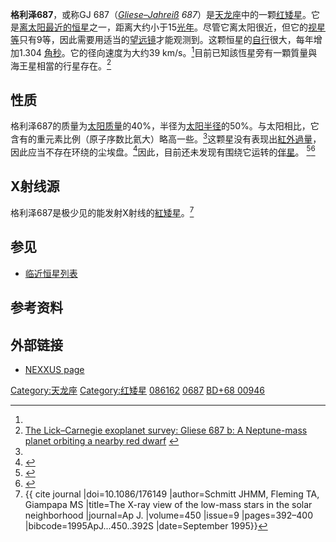 {{noteTA
|T=zh-cn:格利泽687; zh-tw:葛利斯687; zh-hk:格利澤687;
|G1=天文学
}}
{{Starbox begin
| name=格利泽687
}}
{{Starbox observe
| epoch=J2000
| ra={{RA|17|36|25.8999}}<ref name="hipparcos"/>
| dec={{DEC|+68|20|20.909}}<ref name="hipparcos" />
| appmag_v=9.15<ref name="SIMBAD" />
| constell=[[天龙座|天龙座]]
}}
{{Starbox character
| class=M3.5 V<ref name=apj649_1_436/>
| b-v=1.49
| u-b=1.06
| variable=
}}
{{Starbox astrometry
| radial_v=–23.2<ref name=rgcrv1966/>
| prop_mo_ra=–320.47<ref name="hipparcos" />
| prop_mo_dec=–1269.55<ref name="hipparcos" />
| parallax=220.86
| p_error=0.92
| parallax_footnote=<ref name="hipparcos" />
| absmag_v=10.87
}}
{{Starbox detail
| mass={{nowrap|0.401 ± 0.040}}<ref name="apj644"/>
| radius={{nowrap|0.492 ± 0.038}}<ref name="apj644"/>
| luminosity=
| temperature={{nowrap|3,095 ± 107}}<ref name="apj644"/>
| metal_fe=+0.11 ± 0.20<ref name="apj644"/>
| rotational_velocity=<2.8<ref name=apj704_2_975/>
| gravity=4.66<ref name="apj644"/>
| age= 
}}
{{Starbox catalog
| names=[[Bonner_Durchmusterung|BD]] +68°946, [[General_Catalogue_of_Trigonometric_Parallaxes|GCTP]] 4029.00, [[格利泽近星星表|GJ]] 687, [[Hipparcos_catalogue|HIP]] 86162, [[Luyten_Half-Second_catalogue|LHS]] 450, [[Luyten_Two-Tenths_catalogue|LTT]] 15232, [[SAO星表|SAO]] 17568.<ref name="SIMBAD"/>
}}
{{Starbox reference
| Simbad = GJ+687
}}
{{Starbox end}}

'''格利泽687'''，或称GJ 687（''[[格利泽近星星表|Gliese–Jahreiß]] 687''）是[[天龙座|天龙座]]中的一颗[[红矮星|红矮星]]。它是[[临近恒星列表|离太阳最近的恒星]]之一，距离大约小于15[[光年|光年]]。尽管它离太阳很近，但它的[[视星等|视星等]]只有9等，因此需要用适当的[[望远镜|望远镜]]才能观测到。这颗恒星的[[自行|自行]]很大，每年增加1.304 [[角秒|角秒]]。它的径向速度为大约39 km/s。<ref name="SIMBAD" />目前已知該恆星旁有一顆質量與海王星相當的行星存在。<ref name=687b-discovery>[http://www.oklo.org/GL687.pdf The Lick–Carnegie exoplanet survey: Gliese 687 b: A Neptune-mass planet orbiting a nearby red dwarf] {{webarchive|url=https://web.archive.org/web/20140327221259/http://www.oklo.org/GL687.pdf |date=2014-03-27 }}</ref>

==性质==
格利泽687的质量为[[太阳质量|太阳质量]]的40%，半径为[[太阳半径|太阳半径]]的50%。与太阳相比，它含有的重元素比例（原子序数比氦大）略高一些。<ref name="apj644"/>这颗星没有表现出[[紅外過量|紅外過量]]，因此应当不存在环绕的尘埃盘。<ref>{{cite journal
  | author=Gautier, Thomas N., III | coauthors=''et al''.
  | title=Far-Infrared Properties of M Dwarfs
  | journal=The Astrophysical Journal | volume=667 | issue=1
  | pages=527–536 | doi=10.1086/520667 | bibcode=2007ApJ...667..527G |date=September 2007}}</ref>因此，目前还未发现有围绕它运转的[[伴星|伴星]]。 <ref>{{cite journal
  | author=Hinz, Joannah L.; McCarthy, Donald W., Jr.; Simons, Doug A.; Henry, Todd J.; Kirkpatrick, J. Davy; McGuire, Patrick C.
  | title=A Near-Infrared, Wide-Field, Proper-Motion Search for Brown Dwarfs
  | journal=The Astronomical Journal | volume=123 | issue=4
  | pages=2027–2032 | doi=10.1086/339555 | bibcode=2002AJ....123.2027H
|arxiv = astro-ph/0201140 |date=April 2002}}</ref><ref>{{cite journal
  | author=Endl, Michael; Cochran, William D.; Tull, Robert G.; MacQueen, Phillip J.
  | title=A Dedicated M Dwarf Planet Search Using The Hobby-Eberly Telescope
  | url=https://archive.org/details/sim_astronomical-journal_2003-12_126_6/page/3099
  | journal=The Astronomical Journal | volume=126 | issue=6
  | pages=3099–3107 | doi=10.1086/379137 | bibcode=2003AJ....126.3099E |arxiv = astro-ph/0308477 |date=December 2003}}</ref>

==X射线源==

格利泽687是极少见的能发射X射线的[[紅矮星|紅矮星]]。<ref name=Schmitt>{{ cite journal |doi=10.1086/176149 |author=Schmitt JHMM, Fleming TA, Giampapa MS |title=The X-ray view of the low-mass stars in the solar neighborhood |journal=Ap J. |volume=450 |issue=9 |pages=392–400 |bibcode=1995ApJ...450..392S |date=September 1995}}</ref>

==参见==
*[[临近恒星列表|临近恒星列表]]

==参考资料==
{{reflist|refs=

<ref name="hipparcos">{{cite journal | author=Perryman, M. A. C. ''et al'' | title=The HIPPARCOS Catalogue | journal=Astronomy & Astrophysics | volume=323 | pages=L49–L52 | bibcode=1997A&A...323L..49P |date=July 1997}}</ref>

<ref name=apj649_1_436>{{cite journal | display-authors=1 | author=Endl, Michael; Cochran, William D.; Kürster, Martin; Paulson, Diane B.; Wittenmyer, Robert A.; MacQueen, Phillip J.; Tull, Robert G. | title=Exploring the Frequency of Close-in Jovian Planets around M Dwarfs | journal=The Astrophysical Journal | volume=649 | issue=1 | pages=436–443 | doi=10.1086/506465 | bibcode=2006ApJ...649..436E | arxiv=astro-ph/0606121 |date=September 2006}}</ref>

<ref name=rgcrv1966>{{cite conference | last=Evans | first=D. S. | date=June 20–24, 1966 | title=The Revision of the General Catalogue of Radial Velocities | booktitle=Determination of Radial Velocities and their Applications, Proceedings from IAU Symposium no. 30 | location=University of Toronto | publisher=Academic Press | editors=Alan Henry Batten and John Frederick Heard | bibcode=1967IAUS...30...57E }}</ref>

<ref name="apj644">{{cite journal | author=Berger, D. H. | coauthors=''et al''. | title=First Results from the CHARA Array. IV. The Interferometric Radii of Low-Mass Stars | journal=The Astrophysical Journal | year=2006 | volume=644 | issue=1 | pages=475–483 | doi=10.1086/503318 | bibcode=2006ApJ...644..475B|arxiv = astro-ph/0602105 }}</ref>

<ref name=apj704_2_975>{{cite journal | author=Jenkins, J. S.; Ramsey, L. W.; Jones, H. R. A.; Pavlenko, Y.; Gallardo, J.; Barnes, J. R.; Pinfield, D. J. | title=Rotational Velocities for M Dwarfs | journal=The Astrophysical Journal | volume=704 | issue=2 | pages=975–988 | doi=10.1088/0004-637X/704/2/975 | bibcode=2009ApJ...704..975J |date=October 2009}}</ref>

<ref name="SIMBAD">{{cite web | title=LHS 450 -- High proper-motion Star | work=SIMBAD | publisher=Centre de Données astronomiques de Strasbourg | url=http://simbad.u-strasbg.fr/simbad/sim-basic?Ident=LHS+450 | accessdate=2009-11-12 | archive-date=2017-11-09 | archive-url=https://web.archive.org/web/20171109080847/http://simbad.u-strasbg.fr/simbad/sim-basic?Ident=LHS+450 | dead-url=no }}</ref>

}}

==外部链接==
* [http://www.hs.uni-hamburg.de/~st1h314/starpage.cgi?identifier=1010 NEXXUS page] {{Wayback|url=http://www.hs.uni-hamburg.de/~st1h314/starpage.cgi?identifier=1010 |date=20120222061657 }}
{{Nearest systems|3}}
{{天龙座恒星}}

[[Category:天龙座|Category:天龙座]]
[[Category:红矮星|Category:红矮星]]
[[Category:HIP天體|086162]]
[[Category:格利泽和GJ天体|0687]]
[[Category:BD、CD和CP天体|BD+68 00946]]